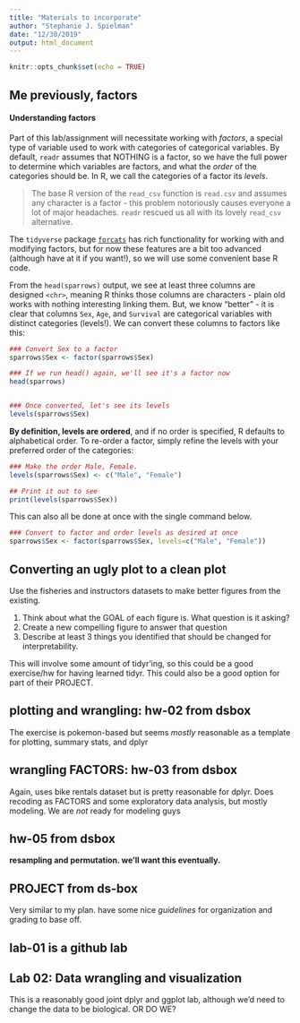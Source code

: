 ```yaml
---
title: "Materials to incorporate"
author: "Stephanie J. Spielman"
date: "12/30/2019"
output: html_document
---
```


```r
knitr::opts_chunk$set(echo = TRUE)
```

## Me previously, factors

#### Understanding factors

Part of this lab/assignment will necessitate working with _factors_, a special type of variable used to work with categories of categorical variables. By default, `readr` assumes that NOTHING is a factor, so we have the full power to determine which variables are factors, and what the _order_ of the categories should be. In R, we call the categories of a factor its _levels_.

> The base R version of the `read_csv` function is `read.csv` and assumes any character is a factor - this problem notoriously causes everyone a lot of major headaches. `readr` rescued us all with its lovely `read_csv` alternative.

The `tidyverse` package [`forcats`](https://forcats.tidyverse.org/) has rich functionality for working with and modifying factors, but for now these features are a bit too advanced (although have at it if you want!), so we will use some convenient base R code.

From the `head(sparrows)` output, we see at least three columns are designed `<chr>`, meaning R thinks those columns are characters - plain old works with nothing interesting linking them. But, we know "better" - it is clear that columns `Sex`, `Age`, and `Survival` are categorical variables with distinct categories (levels!). We can convert these columns to factors like this:

```r
### Convert Sex to a factor 
sparrows$Sex <- factor(sparrows$Sex)

### If we run head() again, we'll see it's a factor now
head(sparrows)


### Once converted, let's see its levels
levels(sparrows$Sex)


```

**By definition, levels are ordered**, and if no order is specified, R defaults to alphabetical order. To re-order a factor, simply refine the levels with your preferred order of the categories:
```r
### Make the order Male, Female. 
levels(sparrows$Sex) <- c("Male", "Female")

## Print it out to see
print(levels(sparrows$Sex))
```


This can also all be done at once with the single command below.
```r
### Convert to factor and order levels as desired at once
sparrows$Sex <- factor(sparrows$Sex, levels=c("Male", "Female"))
```


## Converting an ugly plot to a clean plot

Use the fisheries and instructors datasets to make better figures from the existing.

1. Think about what the GOAL of each figure is. What question is it asking?
2. Create a new compelling figure to answer that question
3. Describe at least 3 things you identified that should be changed for interpretability.

This will involve some amount of tidyr'ing, so this could be a good exercise/hw for having learned tidyr.
This could also be a good option for part of their PROJECT.

## plotting and wrangling: hw-02 from dsbox

The exercise is pokemon-based but seems _mostly_ reasonable as a template for plotting, summary stats, and dplyr

## wrangling FACTORS: hw-03 from dsbox

Again, uses bike rentals dataset but is pretty reasonable for dplyr. Does recoding as FACTORS and some exploratory data analysis, but mostly modeling. We are _not_ ready for modeling guys

## hw-05 from dsbox

**resampling and permutation. we'll want this eventually.**

## PROJECT from ds-box

Very similar to my plan. have some nice _guidelines_ for organization and grading to base off.


## lab-01 is a github lab

## Lab 02: Data wrangling and visualization  

This is a reasonably good joint dplyr and ggplot lab, although we'd need to change the data to be biological.
OR DO WE?